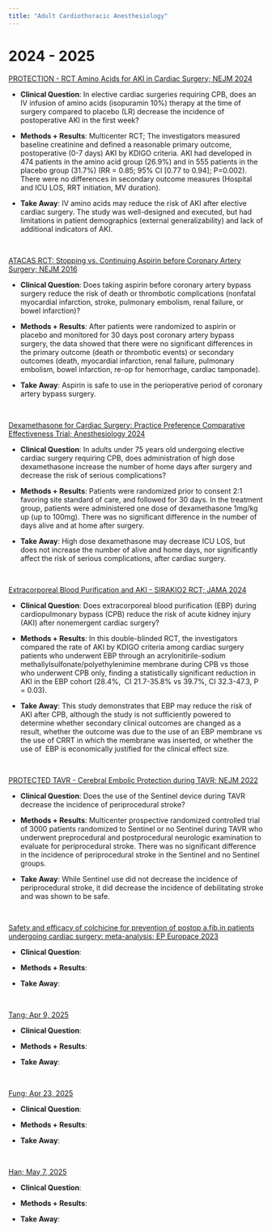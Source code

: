 ```yaml
---
title: "Adult Cardiothoracic Anesthesiology" 
---
```


# 2024 - 2025

[PROTECTION - RCT Amino Acids for AKI in Cardiac Surgery; NEJM 2024](https://www.nejm.org/doi/full/10.1056/NEJMoa2403769)

* __Clinical Question__: In elective cardiac surgeries requiring CPB, does an IV infusion of amino acids (isopuramin 10%) therapy at the time of surgery compared to placebo (LR) decrease the incidence of postoperative AKI in the first week?

* __Methods + Results__: Multicenter RCT; The investigators measured baseline creatinine and defined a reasonable primary outcome, postoperative (0-7 days) AKI by KDIGO criteria. AKI had developed in 474 patients in the amino acid group (26.9%) and in 555 patients in the placebo group (31.7%) (RR = 0.85; 95% CI [0.77 to 0.94]; P=0.002). There were no differences in secondary outcome measures (Hospital and ICU LOS, RRT initiation, MV duration).

* __Take Away__: IV amino acids may reduce the risk of AKI after elective cardiac surgery. The study was well-designed and executed, but had limitations in patient demographics (external generalizability) and lack of additional indicators of AKI.


<br>

[ATACAS RCT: Stopping vs. Continuing Aspirin before Coronary Artery Surgery; NEJM 2016](https://www.nejm.org/doi/full/10.1056/NEJMoa1507688)

* __Clinical Question__: Does taking aspirin before coronary artery bypass surgery reduce the risk of death or thrombotic complications (nonfatal myocardial infarction, stroke, pulmonary embolism, renal failure, or bowel infarction)?

* __Methods + Results__: After patients were randomized to aspirin or placebo and monitored for 30 days post coronary artery bypass surgery, the data showed that there were no significant differences in the primary outcome (death or thrombotic events) or secondary outcomes (death, myocardial infarction, renal failure, pulmonary embolism, bowel infarction, re-op for hemorrhage, cardiac tamponade).

* __Take Away__: Aspirin is safe to use in the perioperative period of coronary artery bypass surgery.


<br>

[Dexamethasone for Cardiac Surgery: Practice Preference Comparative Effectiveness Trial; Anesthesiology 2024](https://pubs.asahq.org/anesthesiology/article/141/5/859/141590/Dexamethasone-for-Cardiac-Surgery-A-Practice)

* __Clinical Question__: In adults under 75 years old undergoing elective cardiac surgery requiring CPB, does administration of high dose dexamethasone increase the number of home days after surgery and decrease the risk of serious complications?

* __Methods + Results__: Patients were randomized prior to consent 2:1 favoring site standard of care, and followed for 30 days. In the treatment group, patients were administered one dose of dexamethasone 1mg/kg up (up to 100mg). There was no significant difference in the number of days alive and at home after surgery.

* __Take Away__: High dose dexamethasone may decrease ICU LOS, but does not increase the number of alive and home days, nor significantly affect the risk of serious complications, after cardiac surgery.


<br>

[Extracorporeal Blood Purification and AKI - SIRAKIO2 RCT; JAMA 2024](https://jamanetwork.com/journals/jama/fullarticle/2824929)

* __Clinical Question__: Does extracorporeal blood purification (EBP) during cardiopulmonary bypass (CPB) reduce the risk of acute kidney injury (AKI) after nonemergent cardiac surgery?

* __Methods + Results__: In this double-blinded RCT, the investigators compared the rate of AKI by KDIGO criteria among cardiac surgery patients who underwent EBP through an acrylonitirile-sodium methallylsulfonate/polyethylenimine membrane during CPB vs those who underwent CPB only, finding a statistically significant reduction in AKI in the EBP cohort (28.4%,  CI 21.7-35.8% vs 39.7%, CI 32.3-47.3, P = 0.03).

* __Take Away__: This study demonstrates that EBP may reduce the risk of AKI after CPB, although the study is not sufficiently powered to determine whether secondary clinical outcomes are changed as a result, whether the outcome was due to the use of an EBP membrane vs the use of CRRT in which the membrane was inserted, or whether the use of  EBP is economically justified for the clinical effect size.

<br>

[PROTECTED TAVR - Cerebral Embolic Protection during TAVR; NEJM 2022](https://www.nejm.org/doi/full/10.1056/NEJMoa2204961)

* __Clinical Question__: Does the use of the Sentinel device during TAVR decrease the incidence of periprocedural stroke?

* __Methods + Results__: Multicenter prospective randomized controlled trial of 3000 patients randomized to Sentinel or no Sentinel during TAVR who underwent preprocedural and postprocedural neurologic examination to evaluate for periprocedural stroke. There was no significant difference in the incidence of periprocedural stroke in the Sentinel and no Sentinel groups.

* __Take Away__: While Sentinel use did not decrease the incidence of periprocedural stroke, it did decrease the incidence of debilitating stroke and was shown to be safe. 

<br>

[Safety and efficacy of colchicine for prevention of postop a.fib.in patients undergoing cardiac surgery: meta-analysis; EP Europace 2023](https://academic.oup.com/europace/article/25/7/euad169/7204264)

* __Clinical Question__: 

* __Methods + Results__:

* __Take Away__:

<br>

[Tang; Apr 9, 2025]()

* __Clinical Question__: 

* __Methods + Results__:

* __Take Away__:

<br>

[Fung; Apr 23, 2025]()

* __Clinical Question__: 

* __Methods + Results__:

* __Take Away__:

<br>

[Han; May 7, 2025]()

* __Clinical Question__: 

* __Methods + Results__:

* __Take Away__:
